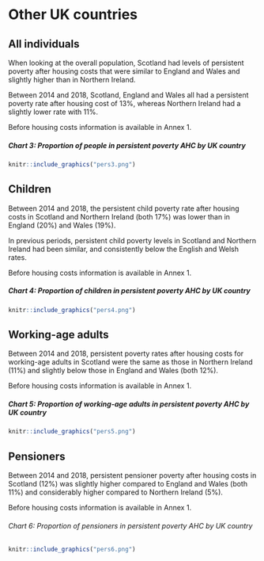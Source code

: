 # Other UK countries

## All individuals

When looking at the overall population, Scotland had levels of persistent poverty after housing costs that were similar to England and Wales and slightly higher than in Northern Ireland.

Between 2014 and 2018, Scotland, England and Wales all had a persistent poverty rate after housing cost of 13%, whereas Northern Ireland had a slightly lower rate with 11%. 

Before housing costs information is available in Annex 1.

##### Chart 3: Proportion of people in persistent poverty AHC by UK country
```{r}
knitr::include_graphics("pers3.png")
```

## Children

Between 2014 and 2018, the persistent child poverty rate after housing costs in Scotland and Northern Ireland (both 17%) was lower than in England (20%) and Wales (19%). 

In previous periods, persistent child poverty levels in Scotland and Northern Ireland had been similar, and consistently below the English and Welsh rates. 

Before housing costs information is available in Annex 1.

##### Chart 4: Proportion of children in persistent poverty AHC by UK country
```{r}
knitr::include_graphics("pers4.png")
```

## Working-age adults

Between 2014 and 2018, persistent poverty rates after housing costs for working-age adults in Scotland were the same as those in Northern Ireland (11%) and slightly below those in England and Wales (both 12%). 

Before housing costs information is available in Annex 1.

##### Chart 5: Proportion of working-age adults in persistent poverty AHC by UK country
```{r}
knitr::include_graphics("pers5.png")
```

## Pensioners

Between 2014 and 2018, persistent pensioner poverty after housing costs in Scotland (12%) was slightly higher compared to England and Wales (both 11%) and considerably higher compared to Northern Ireland (5%).

Before housing costs information is available in Annex 1.

###### Chart 6: Proportion of pensioners in persistent poverty AHC by UK country
```{r}
knitr::include_graphics("pers6.png")
```